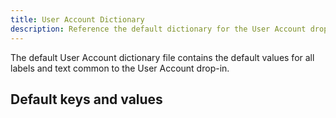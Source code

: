 ```yaml
---
title: User Account Dictionary
description: Reference the default dictionary for the User Account dropin.
---
```



The default User Account dictionary file contains the default values for all labels and text common to the User Account drop-in.

## Default keys and values

<CodeInclude code={dictionary} title="Default keys and values" lang="ts" frame="none" />
